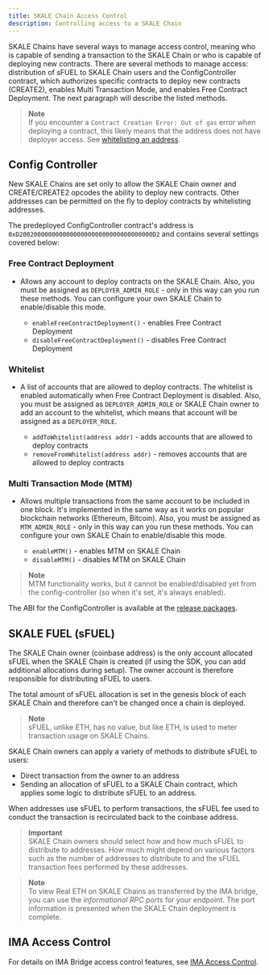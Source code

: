 ```yaml
---
title: SKALE Chain Access Control
description: Controlling access to a SKALE Chain
---
```


SKALE Chains have several ways to manage access control, meaning who is capable of sending a transaction to the SKALE Chain or who is capable of deploying new contracts. There are several methods to manage access: distribution of sFUEL to SKALE Chain users and the ConfigController contract, which authorizes specific contracts to deploy new contracts (CREATE2), enables Multi Transaction Mode, and enables Free Contract Deployment. The next paragraph will describe the listed methods.

> **Note**  
> If you encounter a `Contract Creation Error: Out of gas` error when deploying a contract, this likely means that the address does not have deployer access. See [whitelisting an address](xref:_whitelist).

## Config Controller

New SKALE Chains are set only to allow the SKALE Chain owner and CREATE/CREATE2 opcodes the ability to deploy new contracts. Other addresses can be permitted on the fly to deploy contracts by whitelisting addresses.

The predeployed ConfigController contract's address is `0xD2002000000000000000000000000000000000D2` and contains several settings covered below:

### Free Contract Deployment

- Allows any account to deploy contracts on the SKALE Chain. Also, you must be assigned as `DEPLOYER_ADMIN_ROLE` - only in this way can you run these methods. You can configure your own SKALE Chain to enable/disable this mode.

  - `enableFreeContractDeployment()` - enables Free Contract Deployment
  - `disableFreeContractDeployment()` - disables Free Contract Deployment

### Whitelist

- A list of accounts that are allowed to deploy contracts. The whitelist is enabled automatically when Free Contract Deployment is disabled. Also, you must be assigned as `DEPLOYER_ADMIN_ROLE` or SKALE Chain owner to add an account to the whitelist, which means that account will be assigned as a `DEPLOYER_ROLE`.

  - `addToWhitelist(address addr)` - adds accounts that are allowed to deploy contracts
  - `removeFromWhitelist(address addr)` - removes accounts that are allowed to deploy contracts

### Multi Transaction Mode (MTM)

- Allows multiple transactions from the same account to be included in one block. It's implemented in the same way as it works on popular blockchain networks (Ethereum, Bitcoin). Also, you must be assigned as `MTM_ADMIN_ROLE` - only in this way can you run these methods. You can configure your own SKALE Chain to enable/disable this mode.

  - `enableMTM()` - enables MTM on SKALE Chain
  - `disableMTM()` - disables MTM on SKALE Chain

> **Note**  
> MTM functionality works, but it cannot be enabled/disabled yet from the config-controller (so when it's set, it's always enabled).

The ABI for the ConfigController is available at the [release packages](https://github.com/skalenetwork/config-controller/releases).

## SKALE FUEL (sFUEL)

The SKALE Chain owner (coinbase address) is the only account allocated sFUEL when the SKALE Chain is created (if using the SDK, you can add additional allocations during setup). The owner account is therefore responsible for distributing sFUEL to users.

The total amount of sFUEL allocation is set in the genesis block of each SKALE Chain and therefore can't be changed once a chain is deployed.

> **Note**  
> sFUEL, unlike ETH, has no value, but like ETH, is used to meter transaction usage on SKALE Chains.

SKALE Chain owners can apply a variety of methods to distribute sFUEL to users:
- Direct transaction from the owner to an address
- Sending an allocation of sFUEL to a SKALE Chain contract, which applies some logic to distribute sFUEL to an address.

When addresses use sFUEL to perform transactions, the sFUEL fee used to conduct the transaction is recirculated back to the coinbase address.

> **Important**  
> SKALE Chain owners should select how and how much sFUEL to distribute to addresses. How much might depend on various factors such as the number of addresses to distribute to and the sFUEL transaction fees performed by these addresses.

> **Note**  
> To view Real ETH on SKALE Chains as transferred by the IMA bridge, you can use the _informational RPC ports_ for your endpoint. The port information is presented when the SKALE Chain deployment is complete.

## IMA Access Control

For details on IMA Bridge access control features, see [IMA Access Control](xref:ima::access-control.adoc).